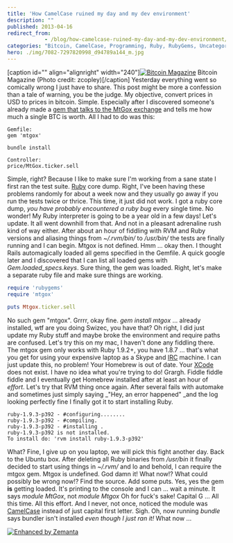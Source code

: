 ```yaml
---
title: 'How CamelCase ruined my day and my dev environment'
description: ""
published: 2013-04-16
redirect_from: 
            - /blog/how-camelcase-ruined-my-day-and-my-dev-environment/swizec/6129
categories: "Bitcoin, CamelCase, Programming, Ruby, RubyGems, Uncategorized"
hero: ./img/7082-7297820998_d94789a144_m.jpg
---
```

\[caption id=&quot;&quot; align=&quot;alignright&quot; width=&quot;240&quot;][![Bitcoin Magazine](./img/7082-7297820998_d94789a144_m.jpg "Bitcoin Magazine")](http://www.flickr.com/photos/22823034@N00/7297820998) Bitcoin Magazine (Photo credit: zcopley)\[/caption] Yesterday everything went so comically wrong I just have to share. This post might be more a confession than a tale of warning, you be the judge. My objective, convert prices in USD to prices in bitcoin. Simple. Especially after I discovered someone&#x27;s already made a [gem that talks to the MtGox exchange](https://github.com/sferik/mtgox) and tells me how much a single BTC is worth. All I had to do was this:

```console
Gemfile:
gem 'mtgox'

bundle install

Controller:
price/MtGox.ticker.sell
```

Simple, right? Because I like to make sure I&#x27;m working from a sane state I first ran the test suite. [Ruby](http://www.ruby-lang.org/ "Ruby (programming language)") core dump. Right, I&#x27;ve been having these problems randomly for about a week now and they usually go away if you run the tests twice or thrice. This time, it just did not work. I got a ruby core dump, _you have probably encountered a ruby bug_ every single time. No wonder! My Ruby interpreter is going to be a year old in a few days! Let&#x27;s update. It all went downhill from that. And not in a pleasant adrenaline rush kind of way either. After about an hour of fiddling with RVM and Ruby versions and aliasing things from _~/.rvm/bin/_ to _/usr/bin/_ the tests are finally running and I can begin. Mtgox is not defined. Hmm ... okay then. I thought Rails automagically loaded all gems specified in the Gemfile. A quick google later and I discovered that I can list all loaded gems with _Gem.loaded_specs.keys_. Sure thing, the gem was loaded. Right, let&#x27;s make a separate ruby file and make sure things are working.

```ruby
require 'rubygems'
require 'mtgox'

puts Mtgox.ticker.sell
```

No such gem &quot;mtgox&quot;. Grrrr, okay fine. _gem install mtgox_ ... already installed, wtf are you doing Swizec, you have that? Oh right, I did just update my Ruby stuff and maybe broke the environment and require paths are confused. Let&#x27;s try this on my mac, I haven&#x27;t done any fiddling there. The mtgox gem only works with Ruby 1.9.2+, you have 1.8.7 ... that&#x27;s what you get for using your expensive laptop as a Skype and [IRC](http://en.wikipedia.org/wiki/Internet_Relay_Chat "Internet Relay Chat") machine. I can just update this, no problem! Your Homebrew is out of date. Your [XCode](http://developer.apple.com/tools/xcode/ "Xcode") does not exist. I have no idea what you&#x27;re trying to do! Grargh. Fiddle fiddle fiddle and I eventually get Homebrew installed after at least an hour of _effort_. Let&#x27;s try that RVM thing once again. After several fails with automake and sometimes just simply saying \_&quot;Hey, an error happened&quot; \_and the log looking perfectly fine I finally got it to start installing Ruby.

```console
ruby-1.9.3-p392 - #configuring........
ruby-1.9.3-p392 - #compiling.
ruby-1.9.3-p392 - #installing .
ruby-1.9.3-p392 is not installed.
To install do: 'rvm install ruby-1.9.3-p392'
```

What? Fine, I give up on you laptop, we will pick this fight another day. Back to the Ubuntu box. After deleting all Ruby binaries from _/usr/bin_ it finally decided to start using things in _~/.rvm/_ and lo and behold, I can require the mtgox gem. Mtgox is undefined. God damn it! What now!? What could possibly be wrong now!? Find the source. Add some puts. Yes, yes the gem **is** getting loaded. It&#x27;s printing to the console and I can ... wait a minute. It says _module MtGox_, not _module Mtgox_ Oh for fuck&#x27;s sake! Capital G ... All this time. All this effort. And I never, not once, noticed the module was [CamelCase](http://en.wikipedia.org/wiki/CamelCase "CamelCase") instead of just capital first letter. Sigh. Oh, now running _bundle_ says bundler isn&#x27;t installed _even though I just ran it!_ What now ...

[![Enhanced by Zemanta](http://img.zemanta.com/zemified_e.png?x-id=95c13b44-f693-4055-889c-13011575bd3e)](http://www.zemanta.com/?px "Enhanced by Zemanta")
